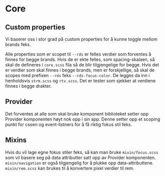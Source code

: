 # Core

## Custom properties

Vi baserer oss i stor grad på custom properties for å kunne toggle mellom brands feks.

Alle properties som er scopet til `--rds` er felles verdier som forventes å finnes for begge brands.
Hvis de er ekte felles, som spacing-skalaen, så skal de defineres i `core.scss` fila så de blir tilgjengelige for begge.
Hvis det er verdier som skal finnes i begge brands, men er forskjellige, så skal de scopes med prefixen `--rds` feks `--rds-focus-color`.
De legges da inn i henholdsvis `strm.scss` og `rtv.scss`. Det er tester som sjekker at verdiene finnes i begge drakter.

## Provider

Det forventes at alle som skal bruke komponent biblioteket setter opp Provider komponenten høyt nok opp i sin app.
Denne setter opp et scoping punkt for cssen og event-listners for å få riktig fokus stil feks.

## Mixins

Hvis du vil lage egne fokus stiler feks, så kan man bruke `mixin/focus.scss` som vil basere seg på data attributter satt opp av Provider komponenten.
`mixin/navigation` er også tilgjengelig for å plukke opp data-attributtene. `mixin/rem.scss` kan brukes til å konvertere pixel verdier til rem.